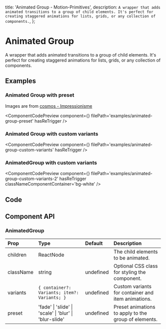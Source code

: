   title: 'Animated Group - Motion-Primitives',
  description: `A wrapper that adds animated transitions to a group of child elements. It's perfect for creating staggered animations for lists, grids, or any collection of components.`,
};


# Animated Group

A wrapper that adds animated transitions to a group of child elements. It's perfect for creating staggered animations for lists, grids, or any collection of components.

## Examples

### Animated Group with preset

Images are from [cosmos - Impressionisme](https://www.cosmos.so/ibelick/impressionnisme)

<ComponentCodePreview
  component={<AnimatedGroupPreset />}
  filePath='examples/animated-group-preset'
  hasReTrigger
/>

### Animated Group with custom variants

<ComponentCodePreview
  component={<AnimatedGroupCustomVariants />}
  filePath='examples/animated-group-custom-variants'
  hasReTrigger
/>

### AnimatedGroup with custom variants

<ComponentCodePreview
  component={<AnimatedGroupCustomVariants2 />}
  filePath='examples/animated-group-custom-variants-2'
  hasReTrigger
  classNameComponentContainer='bg-white'
/>

## Code

<CodeBlock filePath='components/core/animated-group.tsx' />

## Component API

### AnimatedGroup

| Prop      | Type                                                   | Default   | Description                                          |
| :-------- | :----------------------------------------------------- | :-------- | :--------------------------------------------------- |
| children  | ReactNode                                              |           | The child elements to be animated.                   |
| className | string                                                 | undefined | Optional CSS class for styling the component.        |
| variants  | `{ container?: Variants; item?: Variants; }`           | undefined | Custom variants for container and item animations.   |
| preset    | 'fade' \| 'slide' \| 'scale' \| 'blur' \| 'blur-slide' | undefined | Preset animations to apply to the group of elements. |
